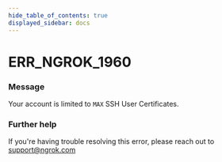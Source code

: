 ```yaml
---
hide_table_of_contents: true
displayed_sidebar: docs
---
```



# ERR_NGROK_1960

### Message
Your account is limited to `MAX` SSH User Certificates.

<ErrorDetails error='err_ngrok_1960' />


### Further help
If you're having trouble resolving this error, please reach out to [support@ngrok.com](mailto:support@ngrok.com?subject=Help%20with%20ERR_NGROK_1960)

